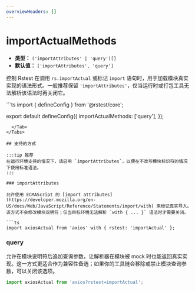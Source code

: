 ```yaml
---
overviewHeaders: []
---
```


# importActualMethods

- **类型：** `('importAttributes' | 'query')[]`
- **默认值：** `['importAttributes', 'query']`

控制 Rstest 在调用 `rs.importActual` 或标记 `import` 语句时，用于加载模块真实实现的语法形式。一般推荐保留 `'importAttributes'`，仅当运行时或打包工具无法解析该语法时再关闭它。


<Tabs defaultValue='rstest.config.ts'>
  <Tab label="rstest.config.ts">
```ts
import { defineConfig } from '@rstest/core';

export default defineConfig({
  importActualMethods: ['query'],
});
```
  </Tab>
</Tabs>

## 支持的方式

:::tip 推荐
在运行环境支持的情况下，请启用 `importAttributes`，以便在不改写模块标识符的情况下使用标准语法。
:::

### importAttributes

允许使用 ECMAScript 的 [import attributes](https://developer.mozilla.org/en-US/docs/Web/JavaScript/Reference/Statements/import/with) 来标记真实导入。该方式不会修改模块说明符；仅当目标环境无法解析 `with { ... }` 语法时才需要关闭。

```ts
import axiosActual from 'axios' with { rstest: 'importActual' };
```

### query

允许在模块说明符后追加查询参数，让解析器在模块被 mock 时也能返回真实实现。这一方式更适合作为兼容性备选；如果你的工具链会移除或禁止模块查询参数，可以关闭该选项。

```ts
import axiosActual from 'axios?rstest=importActual';
```
